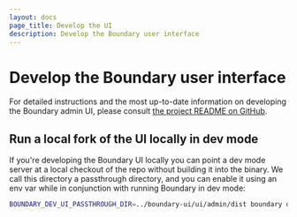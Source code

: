 ```yaml
---
layout: docs
page_title: Develop the UI
description: Develop the Boundary user interface
---
```


# Develop the Boundary user interface

For detailed instructions and the most up-to-date information on developing the
Boundary admin UI, please consult [the project README on GitHub](https://github.com/hashicorp/boundary-ui).

## Run a local fork of the UI locally in dev mode

If you're developing the Boundary UI locally you can point a dev mode server at a
local checkout of the repo without building it into the binary. We call this
directory a passthrough directory, and you can enable it using an env var while in
conjunction with running Boundary in dev mode:

```bash
BOUNDARY_DEV_UI_PASSTHROUGH_DIR=../boundary-ui/ui/admin/dist boundary dev
```
